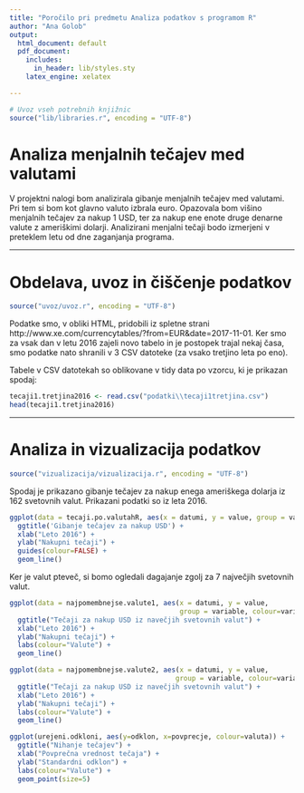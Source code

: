 ---
title: "Poročilo pri predmetu Analiza podatkov s programom R"
author: "Ana Golob"
output:
  html_document: default
  pdf_document:
    includes:
      in_header: lib/styles.sty
    latex_engine: xelatex

---

```{r setup, echo=FALSE, results='hide', message=FALSE}

# Uvoz vseh potrebnih knjižnic
source("lib/libraries.r", encoding = "UTF-8")
```

# Analiza menjalnih tečajev med valutami
V projektni nalogi bom analizirala gibanje menjalnih tečajev med valutami. Pri tem si bom kot glavno valuto izbrala euro. Opazovala bom višino menjalnih tečajev za nakup 1 USD, ter za nakup ene enote druge denarne valute z ameriškimi dolarji. Analizirani menjalni tečaji bodo izmerjeni v preteklem letu od dne zaganjanja programa.

***

# Obdelava, uvoz in čiščenje podatkov

```{r uvoz, echo=FALSE, message=FALSE}
source("uvoz/uvoz.r", encoding = "UTF-8")
```

Podatke smo, v obliki HTML, pridobili iz spletne strani http://www.xe.com/currencytables/?from=EUR&date=2017-11-01. Ker smo za vsak dan v letu 2016 zajeli novo tabelo in je postopek trajal nekaj časa, smo podatke nato shranili v 3 CSV datoteke (za vsako tretjino leta po eno).

Tabele v CSV datotekah so oblikovane v tidy data po vzorcu, ki je prikazan spodaj:
```{r tabela, echo=FALSE, message=FALSE}
tecaji1.tretjina2016 <- read.csv("podatki\\tecaji1tretjina.csv")
head(tecaji1.tretjina2016)
```
***

# Analiza in vizualizacija podatkov

```{r vizualizacija, echo=FALSE, message=FALSE, warning=FALSE}
source("vizualizacija/vizualizacija.r", encoding = "UTF-8")
```


Spodaj je prikazano gibanje tečajev za nakup enega ameriškega dolarja iz 162 svetovnih valut. Prikazani podatki so iz leta 2016.

```{r graf1, echo=FALSE, message=FALSE, fig.align='center', fig.cap='Gibanje tečajev za nakup USD'}
ggplot(data = tecaji.po.valutahR, aes(x = datumi, y = value, group = variable, colour=variable)) + 
  ggtitle('Gibanje tečajev za nakup USD') +
  xlab("Leto 2016") +
  ylab("Nakupni tečaji") +
  guides(colour=FALSE) +
  geom_line()
```

Ker je valut pteveč, si bomo ogledali dagajanje zgolj za 7 največjih svetovnih valut.

```{r graf2, echo=FALSE, message=FALSE, fig.align='center'}
ggplot(data = najpomembnejse.valute1, aes(x = datumi, y = value, 
                                          group = variable, colour=variable)) + 
  ggtitle("Tečaji za nakup USD iz navečjih svetovnih valut") +
  xlab("Leto 2016") +
  ylab("Nakupni tečaji") +
  labs(colour="Valute") +
  geom_line()
```



```{r graf3, echo=FALSE, message=FALSE, fig.align='center'}
ggplot(data = najpomembnejse.valute2, aes(x = datumi, y = value, 
                                         group = variable, colour=variable)) +
  ggtitle("Tečaji za nakup USD iz navečjih svetovnih valut") +
  xlab("Leto 2016") +
  ylab("Nakupni tečaji") +
  labs(colour="Valute") +
  geom_line()
```



```{r graf4, echo=FALSE, message=FALSE, fig.align='center'}
ggplot(urejeni.odkloni, aes(y=odklon, x=povprecje, colour=valuta)) + 
  ggtitle("Nihanje tečajev") +
  xlab("Povprečna vrednost tečaja") +
  ylab("Standardni odklon") +
  labs(colour="Valute") +
  geom_point(size=5)
```



